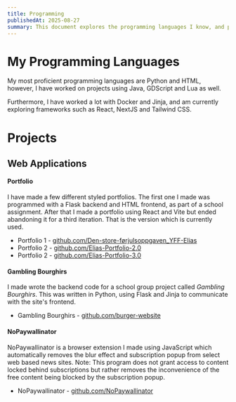```yaml
---
title: Programming
publishedAt: 2025-08-27
summary: This document explores the programming languages I know, and projects in which I have utilized them.
---
```


# My Programming Languages
My most proficient programming languages are Python and HTML, however, I have worked on projects using Java, GDScript and Lua as well.

Furthermore, I have worked a lot with Docker and Jinja, and am currently exploring frameworks such as React, NextJS and Tailwind CSS.
# Projects
## Web Applications
#### Portfolio
I have made a few different styled portfolios. The first one I made was programmed with a Flask backend and HTML frontend, as part of a school assignment. After that I made a portfolio using React and Vite but ended abandoning it for a third iteration. That is the version which is currently used.
- Portfolio 1 - [github.com/Den-store-førjulsoppgaven_YFF-Elias](https://github.com/TheN4meless0ne/Den-store-f-rjulsoppgaven_YFF-Elias)
- Portfolio 2 - [github.com/Elias-Portfolio-2.0](https://github.com/TheN4meless0ne/Elias-Portfolio-2.0)
- Portfolio 2 - [github.com/Elias-Portfolio-3.0](https://github.com/TheN4meless0ne/Elias-Portfolio-3.0)
#### Gambling Bourghirs
I made wrote the backend code for a school group project called *Gambling Bourghirs*. This was written in Python, using Flask and Jinja to communicate with the site's frontend.
- Gambling Bourghirs - [github.com/burger-website](https://github.com/TheN4meless0ne/burger-website)
#### NoPaywallinator
NoPaywallinator is a browser extension I made using JavaScript which automatically removes the blur effect and subscription popup from select web based news sites. Note: This program does not grant access to content locked behind subscriptions but rather removes the inconvenience of the free content being blocked by the subscription popup.
- NoPaywallinator - [github.com/NoPaywallinator](https://github.com/TheN4meless0ne/NoPaywallinator)
